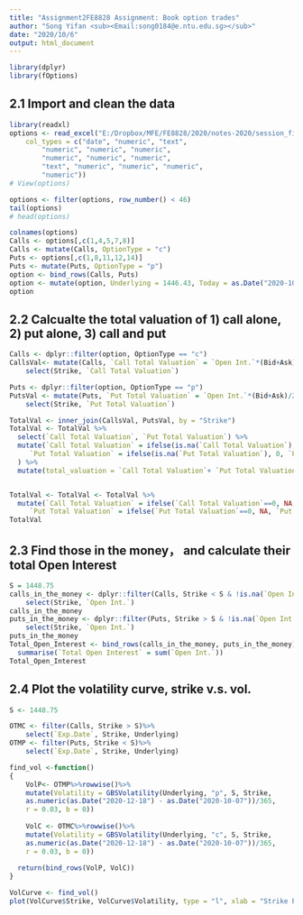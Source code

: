 ```yaml
---
title: "Assignment2FE8828 Assignment: Book option trades"
author: "Song Yifan <sub><Email:song0184@e.ntu.edu.sg></sub>"
date: "2020/10/6"
output: html_document
---
```


```r
library(dplyr)
library(fOptions)
```

## 2.1 Import and clean the data
```r
library(readxl)
options <- read_excel("E:/Dropbox/MFE/FE8828/2020/notes-2020/session_files/nasdaq_goog/options.xlsx", 
    col_types = c("date", "numeric", "text", 
        "numeric", "numeric", "numeric", 
        "numeric", "numeric", "numeric", 
        "text", "numeric", "numeric", "numeric", 
        "numeric"))
# View(options)

options <- filter(options, row_number() < 46)
tail(options)
# head(options)
```
```r
colnames(options)
Calls <- options[,c(1,4,5,7,8)]
Calls <- mutate(Calls, OptionType = "c")
Puts <- options[,c(1,8,11,12,14)]
Puts <- mutate(Puts, OptionType = "p")
option <- bind_rows(Calls, Puts)
option <- mutate(option, Underlying = 1446.43, Today = as.Date("2020-10-07"))
option
```

## 2.2 Calcualte the total valuation of 1) call alone, 2) put alone, 3) call and put
```r
Calls <- dplyr::filter(option, OptionType == "c")
CallsVal<- mutate(Calls, `Call Total Valuation` = `Open Int.`*(Bid+Ask)/2)%>%
    select(Strike, `Call Total Valuation`)

Puts <- dplyr::filter(option, OptionType == "p")
PutsVal <- mutate(Puts, `Put Total Valuation` = `Open Int.`*(Bid+Ask)/2)%>%
    select(Strike, `Put Total Valuation`)

TotalVal <- inner_join(CallsVal, PutsVal, by = "Strike")
TotalVal <- TotalVal %>%
  select(`Call Total Valuation`, `Put Total Valuation`) %>%
  mutate(`Call Total Valuation` = ifelse(is.na(`Call Total Valuation`),0, `Call Total Valuation`),
     `Put Total Valuation` = ifelse(is.na(`Put Total Valuation`), 0, `Put Total Valuation`)   
  ) %>%
  mutate(total_valuation = `Call Total Valuation`+ `Put Total Valuation`)


TotalVal <- TotalVal <- TotalVal %>%
  mutate(`Call Total Valuation` = ifelse(`Call Total Valuation`==0, NA, `Call Total Valuation`),
     `Put Total Valuation` = ifelse(`Put Total Valuation`==0, NA, `Put Total Valuation`))
TotalVal

```



## 2.3 Find those in the money， and calculate their total Open Interest
```r
S = 1448.75
calls_in_the_money <- dplyr::filter(Calls, Strike < S & !is.na(`Open Int.`))%>%
    select(Strike, `Open Int.`)
calls_in_the_money
puts_in_the_money <- dplyr::filter(Puts, Strike > S & !is.na(`Open Int.`))%>%
    select(Strike, `Open Int.`)
puts_in_the_money
Total_Open_Interest <- bind_rows(calls_in_the_money, puts_in_the_money) %>%
  summarise(`Total Open Interest` = sum(`Open Int.`))
Total_Open_Interest
```

## 2.4 Plot the volatility curve, strike v.s. vol.
```r
S <- 1448.75

OTMC <- filter(Calls, Strike > S)%>%
    select(`Exp.Date`, Strike, Underlying)
OTMP <- filter(Puts, Strike < S)%>%
    select(`Exp.Date`, Strike, Underlying)

find_vol <-function()
{
    VolP<- OTMP%>%rowwise()%>%
    mutate(Volatility = GBSVolatility(Underlying, "p", S, Strike,
    as.numeric(as.Date("2020-12-18") - as.Date("2020-10-07"))/365,
    r = 0.03, b = 0))
  
    VolC <- OTMC%>%rowwise()%>%
    mutate(Volatility = GBSVolatility(Underlying, "c", S, Strike,
    as.numeric(as.Date("2020-12-18") - as.Date("2020-10-07"))/365,
    r = 0.03, b = 0))
  
  return(bind_rows(VolP, VolC))
}

VolCurve <- find_vol()
plot(VolCurve$Strike, VolCurve$Volatility, type = "l", xlab = "Strike Price (USD)", ylab = "Volatility", col = "steelblue3", lwd = 2)
```

